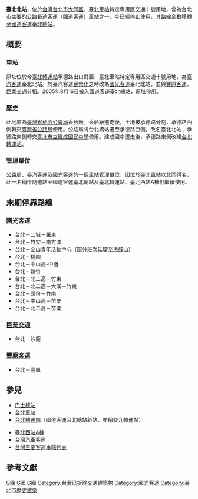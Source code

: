 {{tw monument
|name= 原專賣局臺北後站倉庫
|formername= 
|image=  
|imagename=  
|othername= 
|formalname=  
|level = [[歷史建築_(中華民國)|歷史建築]]
|class = 產業
|time = 
|location= [[臺北市|臺北市]][[大同區_(臺灣)|大同區]]承德路4號
|open= 
|date= 2012年2月20日
|cost= 
|website= 
|reg_url =https://nchdb.boch.gov.tw/assets/advanceSearch/historicalBuilding/20060220000001
}}
'''臺北北站'''，位於[[台灣|台灣]][[台北市|台北市]][[大同區_(臺北市)|大同區]]、[[臺北車站|臺北車站]]特定專用區交通十號用地，曾為台北市主要的[[台灣汽車客運|公路長途客運]]（國道客運）[[車站|車站]]之一，今已經停止使用，其路線全數移轉至[[國道客運臺北總站|國道客運臺北總站]]。

== 概要 ==

=== 車站 ===
原址位於今[[臺北轉運站|臺北轉運站]]承德路出口對面、臺北車站特定專用區交通十號用地，為[[臺灣汽車客運公司|臺汽客運]]臺北北站。於臺汽客運[[民營化|民營化]]之時改為[[國光客運|國光客運]]臺北北站，並與[[豐原客運|豐原客運]]、[[巨業交通|巨業交通]]分租。2005年8月16日搬入國道客運臺北總站，原址停用。

=== 歷史 ===
此地原為[[臺灣省菸酒公賣局|臺灣省菸酒公賣局]]香菸廠。香菸廠遷走後，土地被承德路分割，承德路西側轉交[[臺灣省公路局|臺灣省公路局]]使用。公路局將台北橋站遷至承德路西側，改名臺北北站；承德路東側轉交[[臺北市立建成國民中學|臺北市立建成國民中學]]使用。建成國中遷走後，承德路東側改建[[台北轉運站|台北轉運站]]。

=== 管理單位 ===
公路局、臺汽客運及國光客運的一個車站管理單位，因位於臺北車站以北而得名，此一名稱伴隨遷站至國道客運臺北總站及臺北轉運站、臺北西站A棟仍繼續使用。

== 末期停靠路線 ==

===國光客運===
* 台北－二城－羅東
* 台北－竹安－南方澳
* 台北－金山青年活動中心（部分班次延駛至[[法鼓山|法鼓山]]）
* 台北－桃園
* 台北－中山高-中壢
* 台北－新竹
* 台北－北二高－竹東
* 台北－北二高－大溪－竹東
* 台北－頭份－竹南
* 台北－中山高－苗栗
* 台北－北二高－苗栗

===[[巨業交通|巨業交通]]===
* 台北－沙鹿

===[[豐原客運|豐原客運]]===
* 台北－豐原

== 參見 ==
* [[巴士總站|巴士總站]]
* [[台北車站|台北車站]]
* [[台北轉運站|台北轉運站]]（國道客運台北總站新站，亦稱交九轉運站）

* [[臺北西站A棟|臺北西站A棟]]
* [[台灣汽車客運|台灣汽車客運]]
* [[台灣主要客運車站列表|台灣主要客運車站列表]]

== 參考文獻 ==
<div class="references-small">
<references />
</div>

{{臺北縣市客運站}}

[[Category:臺北市各類車站|G國]]
[[Category:台灣汽車客運車站|G國]]
[[Category:2005年廢除|G國]]
[[Category:台灣已拆除交通建築物|Category:台灣已拆除交通建築物]]
[[Category:國光客運|Category:國光客運]]
[[Category:臺北市歷史建築|Category:臺北市歷史建築]]